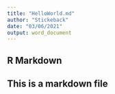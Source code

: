 ```yaml
---
title: "HelloWorld.md"
author: "Stickeback"
date: "03/06/2021"
output: word_document
---
```


## R Markdown
## This is a markdown file